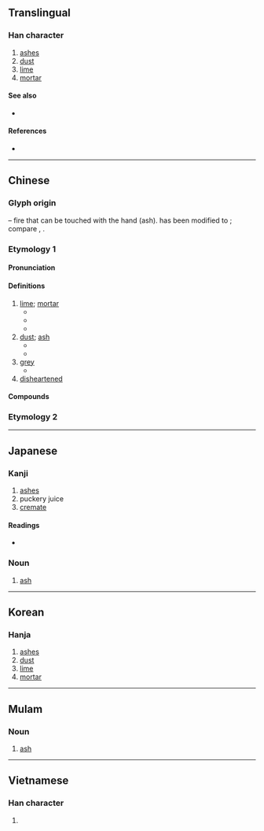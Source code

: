 {{character info/new}}
{{character info/new|0x2f835}}
==Translingual==
{{stroke order|strokes=6}}

===Han character===
{{Han char|rn=86|rad=火|as=02|sn=6|four=71289|canj=KF|ids=⿸𠂇火 <small>(GTKV)</small>,⿸厂火 <small>(J)</small>}}

# [[ashes]]
# [[dust]]
# [[lime]]
# [[mortar]]

====See also====
* {{l|mul|炭}} <!-- visually similar -->

====References====
* {{Han ref|kx=0665.090|dkj=18859|dj=1075.050|hdz=32188.040|uh=7070|ud=28784|bh=A6C7|bd=42695}}

----

==Chinese==
{{zh-forms}}

===Glyph origin===
{{Han etym}}
{{Han compound|又|t1=hand|火|t2=fire|ls=ic}} – fire that can be touched with the hand (ash). {{zh-l|*又}} has been modified to {{zh-l|*𠂇}}; compare {{zh-l|*左|left}}, {{zh-l|*右|right}}.

===Etymology 1===

====Pronunciation====
{{zh-pron
|m=huī
|c=fui1
|h=pfs=fôi
|md=ŭ
|mn=ml,kh,tn,yl,tc:hoe/xm,tp,mg,hc:he/qz,lk,sx,km,hc:her
|mn_note=Xiamen, Quanzhou: he/her - vernacular; hoe - literary
|w=1hue
|mc=y
|oc=y
|cat=n,a
}}

====Definitions====
{{zh-hanzi}}

# [[lime]]; [[mortar]]
#* {{zh-l|灰泥|plaster, mortar}}
#* {{zh-l|石灰|lime}}
#* {{zh-l|灰岩|limestone}}
# [[dust]]; [[ash]]
#* {{zh-x|電腦 屏幕 上 有 一 層 灰。|There's a layer of '''dust''' on the computer screen.}}
#* {{zh-x|他 吹 乾淨 這 本 書 上 的 灰。|He blew out the '''dust''' on the book.}}
# [[grey]]
#* {{zh-l|灰色|gray color}}
# [[disheartened]]

====Compounds====
{{zh-der|灰暗|灰白|灰不喇唧|灰不蹓丟|灰不蹓秋|灰塵|灰飛煙滅|灰燼|灰錳氧|灰色|灰鼠|灰頭土臉兒|灰心|寒灰|意懶心灰|吹灰|心灰意敗|一鼻子灰|寂若死灰|冷灰爆豆|叉灰泥|心如寒灰|土灰|心灰意懶|劫灰|心若死灰|心灰意冷|心灰|塔灰|凝灰岩|心如死灰|坑灰未冷|吹灰之力|不灰木|扒灰|灰心喪意|灰頭草面|搽灰抹土|灰撲撲|磷灰石|灰沒|洋灰|石灰石|朽木死灰|爐灰|死灰復然|挫骨揚灰|灰心喪氣|灰不溜丟|石灰乳|灰頭土面|灰姑娘|撣灰|百念皆灰|木形灰心|灰炭|灰度等級|灰身粉骨|石灰質|灰鶴|枯木死灰|灰脾氣|石灰岩|灰棚|死灰復燎|灰膛|昆池劫灰|焚骨揚灰|抹土搽灰|槁木死灰|抖灰|消石灰|秦灰|石灰岩洞|煙灰|石灰水|石灰|萬念俱灰|熟石灰|清灰冷灶|生石灰|焚屍揚灰|灰濛濛|灰櫬兒|枯形灰心|無灰粉筆|爬灰|炮灰|灰鯨|灰頭土臉|灰頂|灰軀糜骨|灰質|灰茫茫|灰罐|灰石|灰滅|灰溜溜|灰木|灰指甲|灰戶|灰心槁形|白灰|死灰|死灰復燃|油灰|死灰槁木|泥灰|搽灰抹粉|灰陶|打灰堆|菸灰缸|菸灰|色如死灰|面如灰土|草灰|豆秸灰|雌一頭灰|銀灰色|飲灰洗胃|色若死灰|葭灰|骨灰塔|骨灰|香灰|面如死灰|草木灰|鐵灰色|鍋臍灰|銀灰|通草灰|粉身灰骨|紙灰|骨灰罈|葡萄灰|蛤灰}}

===Etymology 2===
{{zh-see|烌|v|{{q|Min Nan}} dust; ash}}

{{zh-cat|Intermediate|Colors|Elementary}}

----

==Japanese==

===Kanji===
{{ja-kanji|grade=6|rs=火02}}

# [[ashes]]
# puckery juice
# [[cremate]]

====Readings====
* {{ja-readings|goon=[[け]] (ke) {{non-joyo-reading}}|kanon=[[かい]] (kai)|kanyoon=[[けい]] (kei) {{non-joyo-reading}}|kun=[[はい]] (hai)}}

===Noun===
{{ja-noun|はい}}

# [[ash]]
#: {{ja-usex|塵は塵に、'''灰'''は'''灰'''に|ちり は ちり に、'''はい''' は '''はい''' に|dust to dust, '''ashes''' to '''ashes'''}}

----

==Korean==

===Hanja===
{{ko-hanja|hangeul=회|eumhun=|mr=hoe|y=hoy}}

# [[ashes]]
# [[dust]]
# [[lime]]
# [[mortar]]

----

==Mulam==

===Noun===
{{head|mlm|noun|tr=pu1}}

# [[ash]]

----

==Vietnamese==

===Han character===
{{vi-hantu|[[hôi]], [[hoi]], [[khôi]], [[vôi]], [[hui]]|rs=火02}}

# {{defn|lang=vi|sort=火02}}